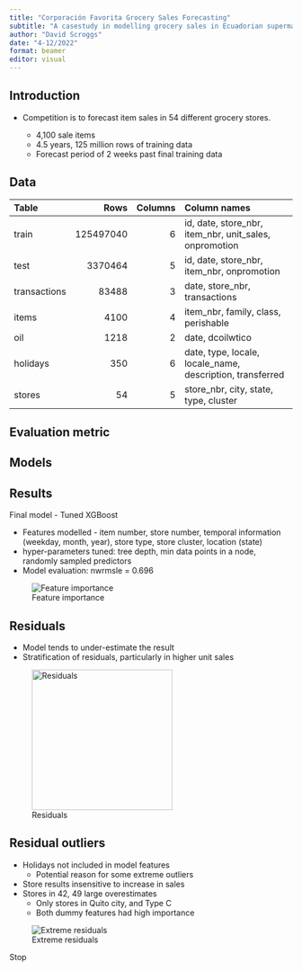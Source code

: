 ```yaml
---
title: "Corporación Favorita Grocery Sales Forecasting"
subtitle: "A casestudy in modelling grocery sales in Ecuadorian supermarkets"
author: "David Scroggs"
date: "4-12/2022"
format: beamer
editor: visual
---
```


## Introduction

-   Competition is to forecast item sales in 54 different grocery stores.

    -   4,100 sale items
    -   4.5 years, 125 million rows of training data
    -   Forecast period of 2 weeks past final training data

## Data



| Table        |      Rows | Columns | Column names                                              |
|:----------|----------:|----------:|:-------------------------------------|
| train        | 125497040 |       6 | id, date, store_nbr, item_nbr, unit_sales, onpromotion    |
| test         |   3370464 |       5 | id, date, store_nbr, item_nbr, onpromotion                |
| transactions |     83488 |       3 | date, store_nbr, transactions                             |
| items        |      4100 |       4 | item_nbr, family, class, perishable                       |
| oil          |      1218 |       2 | date, dcoilwtico                                          |
| holidays     |       350 |       6 | date, type, locale, locale_name, description, transferred |
| stores       |        54 |       5 | store_nbr, city, state, type, cluster                     |

## Evaluation metric

## Models

## Results

Final model - Tuned XGBoost

-   Features modelled - item number, store number, temporal information (weekday, month, year), store type, store cluster, location (state)
-   hyper-parameters tuned: tree depth, min data points in a node, randomly sampled predictors
-   Model evaluation: nwrmsle = 0.696

![Feature importance](../figures/final_model_feature_importance.jpeg)

## Residuals

-   Model tends to under-estimate the result
-   Stratification of residuals, particularly in higher unit sales

![Residuals](../figures/final_model_residuals.jpeg){width="250px"}

## Residual outliers

-   Holidays not included in model features
    -   Potential reason for some extreme outliers
-   Store results insensitive to increase in sales
-   Stores in 42, 49 large overestimates
    -   Only stores in Quito city, and Type C
    -   Both dummy features had high importance

![Extreme residuals](../figures/extreme_residuals.jpeg)

Stop
